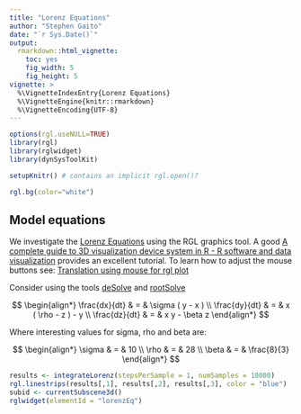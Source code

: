 ```yaml
---
title: "Lorenz Equations"
author: "Stephen Gaito"
date: "`r Sys.Date()`"
output: 
  rmarkdown::html_vignette:
    toc: yes
    fig_width: 5
    fig_height: 5
vignette: >
  %\VignetteIndexEntry{Lorenz Equations}
  %\VignetteEngine{knitr::rmarkdown}
  %\VignetteEncoding{UTF-8}
---
```

```r
options(rgl.useNULL=TRUE)
library(rgl)
library(rglwidget)
library(dynSysToolKit)

setupKnitr() # contains an implicit rgl.open()?

rgl.bg(color="white")
```

## Model equations

We investigate the [Lorenz Equations](https://en.wikipedia.org/wiki/Lorenz_system) using the RGL graphics tool. A good [A complete guide to 3D visualization device system in R - R software and data visualization](http://www.sthda.com/english/wiki/a-complete-guide-to-3d-visualization-device-system-in-r-r-software-and-data-visualization#install-the-rgl-package) provides an excellent tutorial. To learn how to adjust the mouse buttons see: [Translation using mouse for rgl plot](http://stackoverflow.com/questions/23996006/translation-using-mouse-for-rgl-plot)

Consider using the tools [deSolve](https://cran.r-project.org/web/packages/deSolve/index.html) and [rootSolve](https://cran.r-project.org/web/packages/rootSolve/index.html)

$$
\begin{align*}
\frac{dx}{dt} & = & \sigma ( y - x ) \\
\frac{dy}{dt} & = & x ( \rho - z ) - y \\
\frac{dz}{dt} & = & x y - \beta z
\end{align*}
$$

Where interesting values for sigma, rho and beta are:

$$
\begin{align*}
\sigma & = & 10 \\
\rho   & = & 28 \\
\beta  & = & \frac{8}{3}
\end{align*}
$$

```r
results <- integrateLorenz(stepsPerSample = 1, numSamples = 10000)
rgl.linestrips(results[,1], results[,2], results[,3], color = "blue")
subid <- currentSubscene3d()
rglwidget(elementId = "lorenzEq")
```
